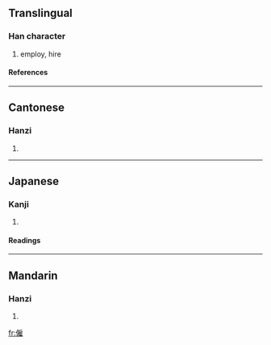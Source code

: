 ==Translingual==
===Han character===
{{Han char|rad=人|as=12|sn=14|four=2321<sub>4</sub>|canj=人竹尸土 (OHSG)}}
# employ, hire
====References====
{{Han ref|kx=0118.051|dkj=01154|dj=0250.130|hdz=10222.070|uh=50F1|ud=20721|bh=B9B5|bd=47541}}
----
==Cantonese==
===Hanzi===
{{yue-hanzi|jyut=|y=gu3}}
# {{defn|Cantonese}}
----
==Japanese==
===Kanji===
{{ja-kanji|grade=|rs=人12}}
# {{defn|Japanese}}
====Readings====
{{ja-readings|on=[[こ]] (ko)|kun=[[やとう]] (yatou)}}
----
==Mandarin==
===Hanzi===
{{cmn-hanzi|pin=[[gù]] (gu4)|wg=ku<sup>4</sup>}}
# {{defn|Mandarin}}

[[fr:僱]]